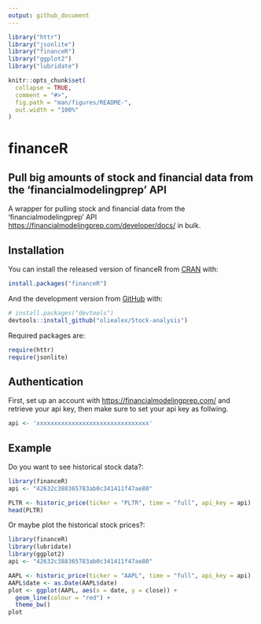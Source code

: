 ```yaml
---
output: github_document
---
```


```r
library("httr")
library("jsonlite")
library("financeR")
library("ggplot2")
library("lubridate")
```

<!-- README.md is generated from README.Rmd. Please edit that file -->

```r
knitr::opts_chunk$set(
  collapse = TRUE,
  comment = "#>",
  fig.path = "man/figures/README-",
  out.width = "100%"
)
```

# financeR

<!-- badges: start -->
<!-- badges: end -->


## Pull big amounts of stock and financial data from the 'financialmodelingprep' API
A wrapper for pulling stock and financial data from the 'financialmodelingprep' API <https://financialmodelingprep.com/developer/docs/> in bulk.

## Installation

You can install the released version of financeR from [CRAN](https://CRAN.R-project.org) with:

``` r
install.packages("financeR")
```

And the development version from [GitHub](https://github.com/) with:

``` r
# install.packages("devtools")
devtools::install_github("oliealex/Stock-analysis")
```

Required packages are: 
``` r
require(httr) 
require(jsonlite)
```

## Authentication

First, set up an account with <https://financialmodelingprep.com/> and retrieve your api key, then make sure to set your api key as follwing.

```r
api <- 'xxxxxxxxxxxxxxxxxxxxxxxxxxxxxxxx'

```


## Example

Do you want to see historical stock data?:

```r
library(financeR)
api <- "42632c388365783ab0c341411f47ae80"

PLTR <- historic_price(ticker = "PLTR", time = "full", api_key = api)
head(PLTR)
```

Or maybe plot the historical stock prices?:

```r
library(financeR)
library(lubridate)
library(ggplot2)
api <- "42632c388365783ab0c341411f47ae80"

AAPL <- historic_price(ticker = "AAPL", time = "full", api_key = api)
AAPL$date <- as.Date(AAPL$date)
plot <- ggplot(AAPL, aes(x = date, y = close)) +
  geom_line(colour = "red") +
  theme_bw()
plot



```
